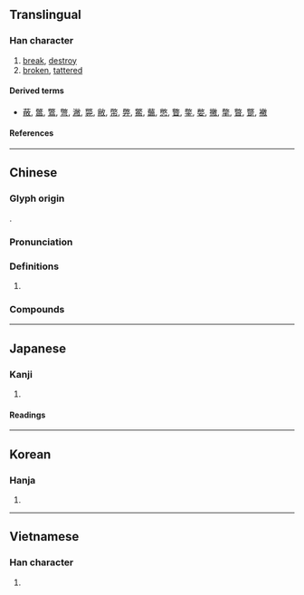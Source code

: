 {{character info/new}}
==Translingual==

===Han character===
{{Han char|rn=66|rad=攴|as=08|sn=12|four=98240|canj=FBOK|ids=⿰㡀攵}}

# [[break]], [[destroy]]
# [[broken]], [[tattered]]

====Derived terms====
* [[蔽]],	[[鄨]],	[[鷩]],	[[彆]],	[[潎]],	[[斃]],	[[敝]],	[[幣]],	[[弊]],	[[鱉]],	[[虌]],	[[憋]],	[[瞥]],	[[鐅]],	[[嫳]],	[[撇]],	[[撆]],	[[暼]],	[[蹩]],	[[襒]]

====References====
{{Han ref|kx=0472.110|dkj=13245|dj=0824.190|hdz=21461.040|uh=655D}}

----

==Chinese==
{{zh-forms}}

===Glyph origin===
{{Han etym}}
{{Han compound|㡀|攴|c1=p|c2=s|ls=psc}}.

===Pronunciation===
{{zh-pron
|m=bì
|c=bai6
|mc=y
|oc=y
|cat=
}}

===Definitions===
{{zh-hanzi}}

# {{rfdef|zh}}

===Compounds===
{{zh-der|凋敝|千金敝帚|如棄敝屣|悉索敝賦|彫敝|季子裘敝|敝屣自珍|民生彫敝|敝眷|敝處|振衰起敝|敝房|敝人|民生凋敝|敝帚自珍|敝塾|視如敝屣|敝帚千金|敝地|敝友|敝號|棄若敝屣|敝鬼|疲敝|敝笱|敝屣王侯|敝屣|敝國|敝膝|敝屣視之|敝蹝|敝屣尊榮|敝上|蠱敝|脣焦舌敝|靡敝|舌敝脣焦|罷敝}}

----

==Japanese==

===Kanji===
{{ja-kanji|grade=|rs=攴08}}

# {{defn|lang=ja|sort=攴08}}

====Readings====
{{ja-readings
|goon=べ
|kanon=へい
|kun=やぶれる
}}

----

==Korean==

===Hanja===
{{ko-hanja|폐}}

# {{defn|lang=ko|sort=攴08}}

----

==Vietnamese==

===Han character===
{{vi-readings|rs=攴08|reading=tệ}}

# {{defn|lang=vi|sort=攴08}}

{{cln|vi|Han tu}}
